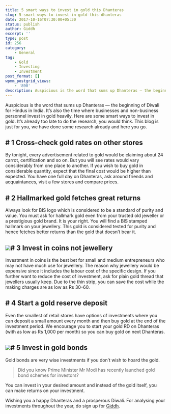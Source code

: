 ```yaml
---
title: 5 smart ways to invest in gold this Dhanteras
slug: 5-smart-ways-to-invest-in-gold-this-dhanteras
date: 2017-10-16T07:30:00+05:30
status: publish
author: Giddh
excerpt: ''
type: post
id: 256
category:
    - General
tag:
    - Gold
    - Investing
    - Investment
post_format: []
wpmm_postgrid_views:
    - '890'
description: Auspicious is the word that sums up Dhanteras — the beginning of Diwali for Hindus in India. It’s also the time where businesses and non-business personnel invest in gold heavily. Here are some smart ways to invest in gold. It’s already too late to do the research, you would think. This blog is just for you, we have done some research already and here you go.
---
```

Auspicious is the word that sums up Dhanteras — the beginning of Diwali for Hindus in India. It’s also the time where businesses and non-business personnel invest in gold heavily. Here are some smart ways to invest in gold. It’s already too late to do the research, you would think. This blog is just for you, we have done some research already and here you go.

\# 1 Cross-check gold rates on other stores
-------------------------------------------

By tonight, every advertisement related to gold would be claiming about 24 carrot, certification and so on. But you will see rates would vary considerably from one place to another. If you wish to buy gold in considerable quantity, expect that the final cost would be higher than expected. You have one full day on Dhanteras, ask around friends and acquaintances, visit a few stores and compare prices.

\# 2 Hallmarked gold fetches great returns
------------------------------------------

Always look for BIS logo which is considered to be a standard of purity and value. You must ask for hallmark gold even from your trusted old jeweller or a prestigious gold brand. It is your right. You will find a BIS stamped hallmark on your jewellery. This gold is considered tested for purity and hence fetches better returns than the gold that doesn’t bear it.

<img class="wp-block-image size-large" src = "https://miro.medium.com/max/3666/1*rV4rKQKAkONjE7XLTJNxhw.jpeg" />\# 3 Invest in coins not jewellery
----------------------------------

Investment in coins is the best bet for small and medium entrepreneurs who may not have much use for jewellery. The reason why jewellery would be expensive since it includes the labour cost of the specific design. If you further want to reduce the cost of investment, ask for plain gold thread that jewellers usually keep. Due to the thin strip, you can save the cost while the making charges are as low as Rs 30–60.

\# 4 Start a gold reserve deposit
---------------------------------

Even the smallest of retail stores have options of investments where you can deposit a small amount every month and then buy gold at the end of the investment period. We encourage you to start your gold RD on Dhanteras (with as low as Rs 1,000 per month) so you can buy gold on next Dhanteras.

<img class="wp-block-image size-large" src = "https://miro.medium.com/max/880/1*2aU9nxDVhG0UPVBCsH99vQ.jpeg" />\# 5 Invest in gold bonds
-------------------------

Gold bonds are very wise investments if you don’t wish to hoard the gold.

> Did you know Prime Minister Mr Modi has recently launched gold bond schemes for investors?

You can invest in your desired amount and instead of the gold itself, you can make returns on your investment.

Wishing you a happy Dhanteras and a prosperous Diwali. For analysing your investments throughout the year, do sign up for [Giddh](https://giddh.com).